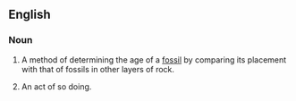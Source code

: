 ==English==

===Noun===
{{en-noun}}

#{{uncountable}} A method of determining the age of a [[fossil]] by comparing its placement with that of fossils in other layers of rock.
#{{countable}} An act of so doing.